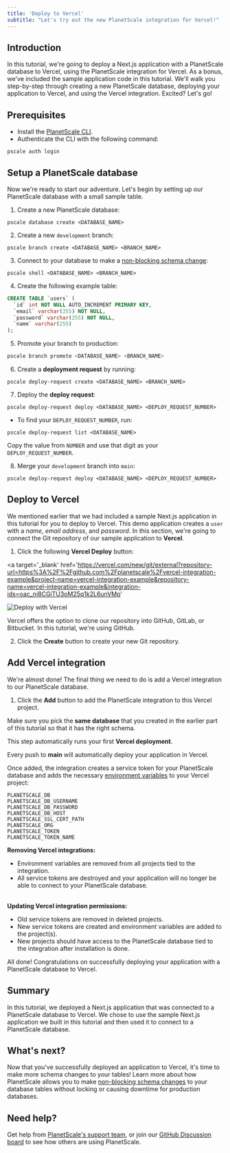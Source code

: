 ```yaml
---
title: 'Deploy to Vercel'
subtitle: "Let's try out the new PlanetScale integration for Vercel!"
---
```


## Introduction

In this tutorial, we're going to deploy a Next.js application with a PlanetScale database to Vercel, using the PlanetScale integration for Vercel. As a bonus, we've included the sample application code in this tutorial. We'll walk you step-by-step through creating a new PlanetScale database, deploying your application to Vercel, and using the Vercel integration. Excited? Let's go!

## Prerequisites

- Install the [PlanetScale CLI](https://github.com/planetscale/cli).
- Authenticate the CLI with the following command:

```
pscale auth login
```

## Setup a PlanetScale database

Now we're ready to start our adventure. Let's begin by setting up our PlanetScale database with a small sample table.

1. Create a new PlanetScale database:

```
pscale database create <DATABASE_NAME>
```

2. Create a new `development` branch:

```
pscale branch create <DATABASE_NAME> <BRANCH_NAME>
```

3. Connect to your database to make a [non-blocking schema change](/concepts/nonblocking-schema-changes):

```
pscale shell <DATABASE_NAME> <BRANCH_NAME>
```

4. Create the following example table:

```sql
CREATE TABLE `users` (
  `id` int NOT NULL AUTO_INCREMENT PRIMARY KEY,
  `email` varchar(255) NOT NULL,
  `password` varchar(255) NOT NULL,
  `name` varchar(255)
);
```

5. Promote your branch to production:

```bash
pscale branch promote <DATABASE_NAME> <BRANCH_NAME>
```

6. Create a **deployment request** by running:

```
pscale deploy-request create <DATABASE_NAME> <BRANCH_NAME>
```

7. Deploy the **deploy request**:

```
pscale deploy-request deploy <DATABASE_NAME> <DEPLOY_REQUEST_NUMBER>
```

- To find your `DEPLOY_REQUEST_NUMBER`, run:

```
pscale deploy-request list <DATABASE_NAME>
```

Copy the value from `NUMBER` and use that digit as your `DEPLOY_REQUEST_NUMBER`.

8. Merge your `development` branch into `main`:

```
pscale deploy-request deploy <DATABASE_NAME> <DEPLOY_REQUEST_NUMBER>
```

## Deploy to Vercel

We mentioned earlier that we had included a sample Next.js application in this tutorial for you to deploy to Vercel. This demo application creates a `user` with a _name_, _email address_, and _password_. In this section, we're going to connect the Git repository of our sample application to **Vercel**.

1. Click the following **Vercel Deploy** button:

<a
  target='_blank'
  href='https://vercel.com/new/git/external?repository-url=https%3A%2F%2Fgithub.com%2Fplanetscale%2Fvercel-integration-example&project-name=vercel-integration-example&repository-name=vercel-integration-example&integration-ids=oac_ni8CGiTU3oM25q1k2L6unVMp'
>
  <img src='https://vercel.com/button' alt='Deploy with Vercel' />
</a>

Vercel offers the option to clone our repository into GitHub, GitLab, or Bitbucket. In this tutorial, we're using GitHub.

2. Click the **Create** button to create your new Git repository.

## Add Vercel integration

We're almost done! The final thing we need to do is add a Vercel integration to our PlanetScale database.

1. Click the **Add** button to add the PlanetScale integration to this Vercel project.

<InfoBlock type='tip'>
  Make sure you pick the <b>same database</b> that you created in the earlier part of this tutorial so that it has the
  right schema.
</InfoBlock>

This step automatically runs your first **Vercel deployment**.

<InfoBlock type='tip'>
  Every push to <b>main</b> will automatically deploy your application in Vercel.
</InfoBlock>

Once added, the integration creates a service token for your PlanetScale database and adds the necessary [environment variables](https://vercel.com/docs/environment-variables) to your Vercel project:

```
PLANETSCALE_DB
PLANETSCALE_DB_USERNAME
PLANETSCALE_DB_PASSWORD
PLANETSCALE_DB_HOST
PLANETSCALE_SSL_CERT_PATH
PLANETSCALE_ORG
PLANETSCALE_TOKEN
PLANETSCALE_TOKEN_NAME
```

<InfoBlock type='note'>
  <div>
    <b>Removing Vercel integrations:</b>
    <ul>
      <li>Environment variables are removed from all projects tied to the integration.</li>
      <li>
        All service tokens are destroyed and your application will no longer be able to connect to your PlanetScale
        database.
      </li>
    </ul>
    <br />
    <b>Updating Vercel integration permissions:</b>
    <ul>
      <li>Old service tokens are removed in deleted projects.</li>
      <li>New service tokens are created and environment variables are added to the project(s).</li>
      <li>
        New projects should have access to the PlanetScale database tied to the integration after installation is done.
      </li>
    </ul>
  </div>
</InfoBlock>

All done! Congratulations on successfully deploying your application with a PlanetScale database to Vercel.

## Summary

In this tutorial, we deployed a Next.js application that was connected to a PlanetScale database to Vercel. We chose to use the sample Next.js application we built in this tutorial and then used it to connect to a PlanetScale database.

## What's next?

Now that you've successfully deployed an application to Vercel, it's time to make more schema changes to your tables! Learn more about how PlanetScale allows you to make [non-blocking schema changes](/concepts/nonblocking-schema-changes) to your database tables without locking or causing downtime for production databases.

## Need help?

Get help from [PlanetScale's support team](https://www.planetscale.com/support), or join our [GitHub Discussion board](https://github.com/planetscale/beta/discussions) to see how others are using PlanetScale.
